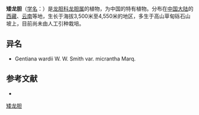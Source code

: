 {{Speciesbox
| name = 矮龙胆
| status = 
| status_system = 
| image =
| genus = Gentiana
| species = wardii
| authority = W. W. Smith
| subdivision_ranks =[[变种|变种]]
| subdivision =
* 矮龙胆 ''G. w.'' var. ''wardii''
* [[小花矮龙胆|小花矮龙胆]] ''G. w.'' var. ''micrantha''
}}

'''矮龙胆'''（[[学名|学名]]：{{lang|la|''Gentiana wardii''}}）是[[龙胆科|龙胆科]][[龙胆属|龙胆属]]的植物，为中国的特有植物。分布在[[中国大陆|中国大陆]]的[[西藏|西藏]]、[[云南|云南]]等地，生长于海拔3,500米至4,550米的地区，多生于高山草甸砾石山坡上，目前尚未由人工引种栽培。

== 异名 ==
* Gentiana wardii W. W. Smith var. micrantha Marq.

== 参考文献 ==
<div class="references-small">
* {{cite web| url =http://www.bioinfo.cn/db05/KmzwSpecies.php?action=view&id=8182| title =矮龙胆（原变种）| work =《中国高等植物数据库全库》| publisher =中国科学院微生物研究所| author =昆明植物研究所| accessdate =2009-02-24| deadurl =yes| archiveurl =https://web.archive.org/web/20160305033024/http://www.bioinfo.cn/db05/KmzwSpecies.php?action=view&id=8182| archivedate =2016-03-05}}
</div>
{{Taxonbar|from=Q15227378}}

[[Category:龙胆属|矮龙胆]]


{{植物小作品}}